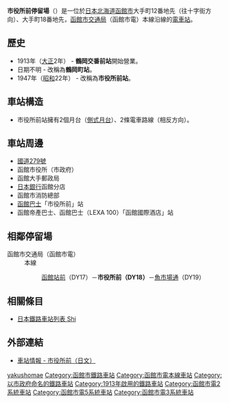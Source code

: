 {{日本車站資訊
|公司色 = #1C218C
|文字色 = 
|站名 = 市役所前停留場
|圖片 = Shiyakusho_mae_Station_in_Hokkaido_01.jpg
|pxl = 240px
|圖片說明 = 車站風景（攝於2008年5月）
|日文原名 = 市役所前
|平假名 = しやくしょまえ
|羅馬拼音 = Shiyakusho-Mae
|副站名 = 
|前一站 = DY17 [[函館站|函館站前]]
|前一站距離 = 0.3
|後一站距離 = 0.5
|後一站 = [[魚市場通站|魚市場通]] DY19
|電報略號 = 
|車站編號 = '''DY18'''
|停站路線數 = 
|所屬公司 = [[函館市交通局|函館市交通局]]
|所屬路線 = 本線
|距離 = 0.3
|起點站 = [[函館站|函館站前]]
|所在地 = [[北海道|北海道]][[函館市|函館市]]
|車站構造 = 地面車站
|月台配置 = 2面2線
|啟用年月日 = 1913年10月30日
|廢站年月日 = 
|乘客人數 = 
|上下車人次 = 
|統計年度 = 
|轉車 = 
|備註 = 以整個系統計算，由湯之川起的總距離是6.8公里
|全寬備註 = 
}}
'''市役所前停留場'''（{{jpn|j=市役所前停留場|hg=しやくしょまえていりゅうじょう|rm=Shiyakusho-mae teiryūjō|f=y}}）是一位於[[日本|日本]][[北海道|北海道]][[函館市|函館市]]大手町12番地先（往十字街方向）、大手町18番地先，[[函館市交通局|函館市交通局]]（函館市電）本線沿線的[[鐵路車站|電車站]]。

== 歷史 ==
* 1913年（[[大正|大正]]2年） - '''鶴岡交番前站'''開始營業。
* 日期不明 - 改稱為'''鶴岡町站'''。
* 1947年（[[昭和|昭和]]22年） - 改稱為'''市役所前站'''。

== 車站構造 ==
* 市役所前站擁有2個月台（[[側式月台|側式月台]]）、2條電車路線（相反方向）。

== 車站周邊 ==
* [[國道279號_(日本)|國道279號]]
* 函館市役所（市政府）
* 函館大手郵政局
* [[日本銀行|日本銀行]]函館分店
* 函館市消防總部
* [[函館巴士|函館巴士]]「市役所前」站
* 函館帝產巴士、函館巴士（LEXA 100）「函館國際酒店」站

== 相鄰停留場 ==
;函館市交通局（函館市電）
:本線
::[[函館站|函館站前]]（DY17）－'''市役所前（DY18）'''－[[魚市場通停留場|魚市場通]]（DY19）

==相關條目==
* [[日本鐵路車站列表_Shi|日本鐵路車站列表 Shi]]

== 外部連結 ==
* [https://web.archive.org/web/20110607133202/http://www.city.hakodate.hokkaido.jp/transport/rosen/tei/shiyakusho.htm 車站情報 - 市役所前（日文）]

{{函館市電}}

{{DEFAULTSORT:Shiyakusho-mae}}
[[Category:日本鐵路車站_Shi|yakushomae]]
[[Category:函館市鐵路車站|Category:函館市鐵路車站]]
[[Category:函館市電本線車站|Category:函館市電本線車站]]
[[Category:以市政府命名的鐵路車站|Category:以市政府命名的鐵路車站]]
[[Category:1913年啟用的鐵路車站|Category:1913年啟用的鐵路車站]]
[[Category:函館市電2系統車站|Category:函館市電2系統車站]]
[[Category:函館市電5系統車站|Category:函館市電5系統車站]]
[[Category:函館市電3系統車站|Category:函館市電3系統車站]]